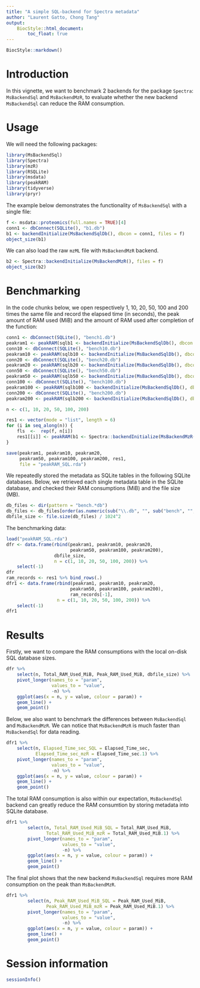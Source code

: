 ```yaml
---
title: "A simple SQL-backend for Spectra metadata" 
author: "Laurent Gatto, Chong Tang"
output: 
    BiocStyle::html_document:
        toc_float: true
---
```


```r
BiocStyle::markdown()
```

# Introduction

In this vignette, we want to benchmark 2 backends for the package `Spectra`:
`MsBackendSql` and `MsBackendMzR`, to evaluate whether the new backend 
`MsBackendSql` can reduce the RAM consumption.

# Usage

We will need the following packages:

```r
library(MsBackendSql)
library(Spectra)
library(mzR)
library(RSQLite)
library(msdata)
library(peakRAM)
library(tidyverse)
library(pryr)
```

The example below demonstrates the functionality of `MsBackendSql` with a single 
file:

```r
f <- msdata::proteomics(full.names = TRUE)[4]
conn1 <- dbConnect(SQLite(), "b1.db")
b1 <- backendInitialize(MsBackendSqlDb(), dbcon = conn1, files = f)
object_size(b1)
```

We can also load the raw `mzML` file with `MsBackendMzR` backend.

```r
b2 <- Spectra::backendInitialize(MsBackendMzR(), files = f)
object_size(b2)
```


# Benchmarking

In the code chunks below, we open respectively 1, 10, 20, 50, 100 and
200 times the same file and record the elapsed time (in seconds), the
peak amount of RAM used (MiB) and the amount of RAM used after
completion of the function:

```r
conn1 <- dbConnect(SQLite(), "bench1.db")
peakram1 <- peakRAM(sqlb1 <- backendInitialize(MsBackendSqlDb(), dbcon = conn1, files = f))
conn10 <- dbConnect(SQLite(), "bench10.db")
peakram10 <- peakRAM(sqlb10 <- backendInitialize(MsBackendSqlDb(), dbcon = conn10, rep(f, 10)))
conn20 <- dbConnect(SQLite(), "bench20.db")
peakram20 <- peakRAM(sqlb20 <- backendInitialize(MsBackendSqlDb(), dbcon = conn20, rep(f, 20)))
conn50 <- dbConnect(SQLite(), "bench50.db")
peakram50 <- peakRAM(sqlb50 <- backendInitialize(MsBackendSqlDb(), dbcon = conn50, rep(f, 50)))
conn100 <- dbConnect(SQLite(), "bench100.db")
peakram100 <- peakRAM(sqlb100 <- backendInitialize(MsBackendSqlDb(), dbcon = conn100, rep(f, 100)))
conn200 <- dbConnect(SQLite(), "bench200.db")
peakram200 <- peakRAM(sqlb200 <- backendInitialize(MsBackendSqlDb(), dbcon = conn200, rep(f, 200)))

n <- c(1, 10, 20, 50, 100, 200)

res1 <- vector(mode = "list", length = 6)
for (i in seq_along(n)) {
    fls  <-  rep(f, n[i])
    res1[[i]] <- peakRAM(b1 <- Spectra::backendInitialize(MsBackendMzR(), files = fls))
}

save(peakram1, peakram10, peakram20,
     peakram50, peakram100, peakram200, res1,
     file = "peakRAM_SQL.rda")
```


We repeatedly stored the metadata as SQLite tables in the following
SQLite databases. Below, we retrieved each single metadata table in
the SQLite database, and checked their RAM consumptions (MiB) and the
file size (MB).

```r
db_files <- dir(pattern = "bench.*db")
db_files <- db_files[order(as.numeric(sub("\\.db", "", sub("bench", "", db_files))))]
dbfile_size <- file.size(db_files) / 1024^2
```

The benchmarking data:

```r
load("peakRAM_SQL.rda")
dfr <- data.frame(rbind(peakram1, peakram10, peakram20,
                        peakram50, peakram100, peakram200),
                  dbfile_size,
                  n = c(1, 10, 20, 50, 100, 200)) %>%
    select(-1)
dfr
ram_records <- res1 %>% bind_rows(.)
dfr1 <- data.frame(rbind(peakram1, peakram10, peakram20,
                        peakram50, peakram100, peakram200), 
                        ram_records[-1],
                   n = c(1, 10, 20, 50, 100, 200)) %>%
    select(-1)
dfr1
```

# Results

Firstly, we want to compare the RAM consumptions with the local on-disk SQL 
database sizes.

```r
dfr %>%
    select(n, Total_RAM_Used_MiB, Peak_RAM_Used_MiB, dbfile_size) %>%
    pivot_longer(names_to = "param",
                 values_to = "value",
                 -n) %>%
    ggplot(aes(x = n, y = value, colour = param)) +
    geom_line() +
    geom_point()
```

Below, we also want to benchmark the differences between `MsBackendSql` and
`MsBackendMzR`. We can notice that `MsBackendMzR` is much faster than 
`MsBackendSql` for data reading.

```r
dfr1 %>%
    select(n, Elapsed_Time_sec_SQL = Elapsed_Time_sec, 
           Elapsed_Time_sec_mzR = Elapsed_Time_sec.1) %>%
    pivot_longer(names_to = "param",
                 values_to = "value",
                 -n) %>%
    ggplot(aes(x = n, y = value, colour = param)) +
    geom_line() +
    geom_point()
```

The total RAM consumption is also within our expectation, `MsBackendSql` 
backend can greatly reduce the RAM consumtion by storing metadata into SQLite
database.

```r
dfr1 %>%
        select(n, Total_RAM_Used_MiB_SQL = Total_RAM_Used_MiB, 
               Total_RAM_Used_MiB_mzR = Total_RAM_Used_MiB.1) %>%
        pivot_longer(names_to = "param",
                     values_to = "value",
                     -n) %>%
        ggplot(aes(x = n, y = value, colour = param)) +
        geom_line() +
        geom_point()
```

The final plot shows that the new backend `MsBackendSql` requires more RAM 
consumption on the peak than `MsBackendMzR`. 

```r
dfr1 %>%
        select(n, Peak_RAM_Used_MiB_SQL = Peak_RAM_Used_MiB, 
               Peak_RAM_Used_MiB_mzR = Peak_RAM_Used_MiB.1) %>%
        pivot_longer(names_to = "param",
                     values_to = "value",
                     -n) %>%
        ggplot(aes(x = n, y = value, colour = param)) +
        geom_line() +
        geom_point()
```

# Session information

```r
sessionInfo()
```